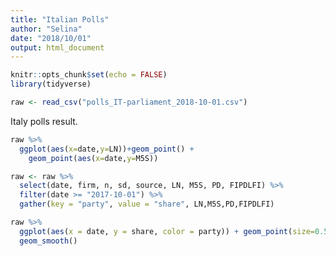 ```yaml
---
title: "Italian Polls"
author: "Selina"
date: "2018/10/01"
output: html_document
---
```


```r
knitr::opts_chunk$set(echo = FALSE)
library(tidyverse)
```
```r
raw <- read_csv("polls_IT-parliament_2018-10-01.csv")
```

Italy polls result.

```r
raw %>%
  ggplot(aes(x=date,y=LN))+geom_point() +
    geom_point(aes(x=date,y=M5S))
```

```r
raw <- raw %>%
  select(date, firm, n, sd, source, LN, M5S, PD, FIPDLFI) %>%
  filter(date >= "2017-10-01") %>%
  gather(key = "party", value = "share", LN,M5S,PD,FIPDLFI)
```

```r
raw %>%
  ggplot(aes(x = date, y = share, color = party)) + geom_point(size=0.5, alpha=0.2) +
  geom_smooth()
```


